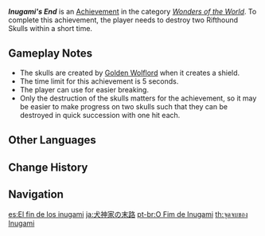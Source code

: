 {{Achievement Infobox
|id           = 82121
|order id     = 2121
|category     = Wonders of the World
|description  = Destroy two Rifthound Skulls within a short time.
|requirements = Destroy the skulls created by the [[Golden Wolflord]] when it creates a shield.
|primogems    = 5
|tracking     = 
|hidden       = 1
|topic        = Golden Wolflord
|type         = Boss
}}
'''''Inugami's End''''' is an [[Achievement]] in the category ''[[Wonders of the World]]''. To complete this achievement, the player needs to destroy two Rifthound Skulls within a short time.

==Gameplay Notes==
* The skulls are created by [[Golden Wolflord]] when it creates a shield.
* The time limit for this achievement is 5 seconds.{{verify}}
* The player can use {{Geo}} for easier breaking.
* Only the destruction of the skulls matters for the achievement, so it may be easier to make progress<!-- what word to use?? achievement says destroy the skulls, but technically you actually charge the skulls --> on two skulls such that they can be destroyed in quick succession with one hit each.
<!--
==Trivia==

==Video Guides==
{{EVT
|video1   = 
|caption1 = 
}}
-->

==Other Languages==
{{Other Languages
|en      = Inugami's End
|zhs     = 犬神家的末路
|zhs_rm  = Quǎnshén Jiā de Mòlù
|zht     = 犬神家的末路
|zht_rm  = Quǎnshén Jiā de Mòlù
|zh_tl   = The End of the Dog God Family
|ja      = 犬神家の末路
|ja_rm   = Inugami-ke no Matsuro
|ja_tl   = The End of the Dog God Family
|ja_note = {{ja|犬神|rm=inugami}} literally means "a dog god", but it is also a name of a spirit in the Japanese mythology (See {{w|Inugami}}).
|ko      = 이누가미 가문의 말로
|ko_rm   = Inugami Gamun-ui Mallo
|ko_tl   = The End of the Inugami Family
|es      = El fin de los inugami
|es_tl   = The End of the Inugami
|fr      = La fin des inugami
|fr_tl   = The End of the Inugami
|ru      = Конец Инугами
|ru_tl   = Inugami's End
|th      = จุดจบของ Inugami
|th_rm   = 
|th_tl   = 
|vi      = Đường Cùng Của Inugami
|vi_tl   = 
|de      = Grab der Garme
|de_tl   = Grave of {{W|Garmr|Garms}}
|id      = Akhir dari Inugami
|id_tl   = The End of Inugami
|pt      = O Fim de Inugami
|pt_tl   = 
|tr      = Inugami'nin Sonu
|tr_tl   = Inugami's End
|it      = La fine degli inugami
|it_tl   = 
}}

==Change History==
{{Change History|2.5}}
<!--
==References==
{{Reflist}}
-->
==Navigation==
{{Achievement Navbox|Wonders of the World|Boss}}

[[es:El fin de los inugami]]
[[ja:犬神家の末路]]
[[pt-br:O Fim de Inugami]]
[[th:จุดจบของ Inugami]]
